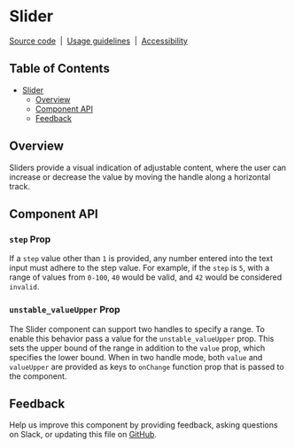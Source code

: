 
<Meta of={SliderStories} />

# Slider

[Source code](https://github.com/carbon-design-system/carbon/tree/main/packages/react/src/components/Slider)
&nbsp;|&nbsp;
[Usage guidelines](https://www.carbondesignsystem.com/components/slider/usage)
&nbsp;|&nbsp;
[Accessibility](https://www.carbondesignsystem.com/components/slider/accessibility)

## Table of Contents

- [Slider](#slider)
  - [Overview](#overview)
  - [Component API](#component-api)
  - [Feedback](#feedback)

## Overview

Sliders provide a visual indication of adjustable content, where the user can
increase or decrease the value by moving the handle along a horizontal track.

<Canvas of={SliderStories.Playground} />

## Component API

<ArgTypes />

### `step` Prop

If a `step` value other than `1` is provided, any number entered into the text
input must adhere to the step value. For example, if the `step` is `5`, with a
range of values from `0-100`, `40` would be valid, and `42` would be considered
`invalid`.

### `unstable_valueUpper` Prop

The Slider component can support two handles to specify a range. To enable this
behavior pass a value for the `unstable_valueUpper` prop. This sets the upper
bound of the range in addition to the `value` prop, which specifies the lower
bound. When in two handle mode, both `value` and `valueUpper` are provided as
keys to `onChange` function prop that is passed to the component.

<Canvas of={SliderStories.Playground} />

## Feedback

Help us improve this component by providing feedback, asking questions on Slack,
or updating this file on
[GitHub](https://github.com/carbon-design-system/carbon/edit/main/packages/react/src/components/Slider/Slider.mdx).
